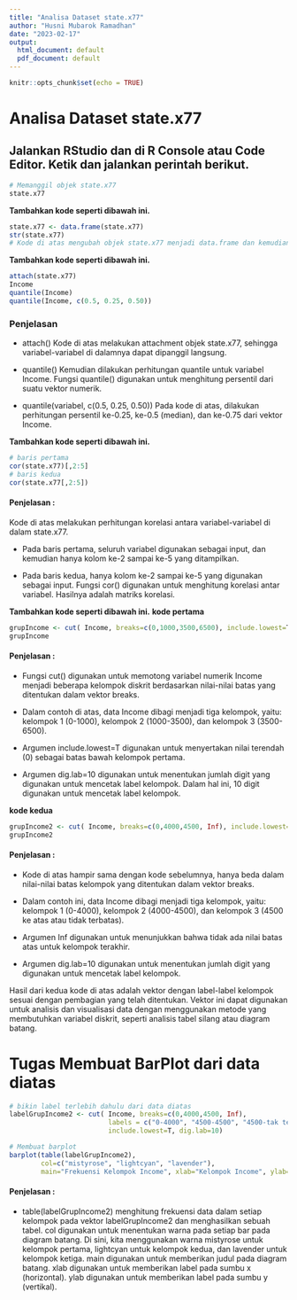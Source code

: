 ```yaml
---
title: "Analisa Dataset state.x77"
author: "Husni Mubarok Ramadhan"
date: "2023-02-17"
output:
  html_document: default
  pdf_document: default
---
```


```r
knitr::opts_chunk$set(echo = TRUE)
```

# Analisa Dataset state.x77

## Jalankan RStudio dan di R Console atau Code Editor. Ketik dan jalankan perintah berikut.

```r
# Memanggil objek state.x77
state.x77

```

**Tambahkan kode seperti dibawah ini.**

```r
state.x77 <- data.frame(state.x77)
str(state.x77) 
# Kode di atas mengubah objek state.x77 menjadi data.frame dan kemudian menampilkan struktur data.frame tersebut dengan method string.
```

**Tambahkan kode seperti dibawah ini.**

```r
attach(state.x77)
Income
quantile(Income)
quantile(Income, c(0.5, 0.25, 0.50))
```

### Penjelasan
- attach()\newline
Kode di atas melakukan attachment objek state.x77, sehingga variabel-variabel di dalamnya dapat dipanggil langsung. 

- quantile()\newline
Kemudian dilakukan perhitungan quantile untuk variabel Income. Fungsi quantile() digunakan untuk menghitung persentil dari suatu vektor numerik. 

- quantile(variabel, c(0.5, 0.25, 0.50))\newline
Pada kode di atas, dilakukan perhitungan persentil ke-0.25, ke-0.5 (median), dan ke-0.75 dari vektor Income.

**Tambahkan kode seperti dibawah ini.**


```r
# baris pertama
cor(state.x77)[,2:5]
# baris kedua
cor(state.x77[,2:5])
```

#### Penjelasan :
Kode di atas melakukan perhitungan korelasi antara variabel-variabel di dalam state.x77. 

- Pada baris pertama, seluruh variabel digunakan sebagai input, dan kemudian hanya kolom ke-2 sampai ke-5 yang ditampilkan. 

- Pada baris kedua, hanya kolom ke-2 sampai ke-5 yang digunakan sebagai input. Fungsi cor() digunakan untuk menghitung korelasi antar variabel. Hasilnya adalah matriks korelasi.


**Tambahkan kode seperti dibawah ini.**
**kode pertama**

```r
grupIncome <- cut( Income, breaks=c(0,1000,3500,6500), include.lowest=T, dig.lab=10)
grupIncome
```
#### Penjelasan :
- Fungsi cut()\newline
  digunakan untuk memotong variabel numerik Income menjadi beberapa kelompok diskrit berdasarkan nilai-nilai batas yang ditentukan dalam vektor breaks.
  
- Dalam contoh di atas, data Income dibagi menjadi tiga kelompok, yaitu: kelompok 1 (0-1000), kelompok 2 (1000-3500), dan kelompok 3 (3500-6500).

- Argumen include.lowest=T\newline
digunakan untuk menyertakan nilai terendah (0) sebagai batas bawah kelompok pertama.

- Argumen dig.lab=10\newline
digunakan untuk menentukan jumlah digit yang digunakan untuk mencetak label kelompok. Dalam hal ini, 10 digit digunakan untuk mencetak label kelompok.


**kode kedua**

```r
grupIncome2 <- cut( Income, breaks=c(0,4000,4500, Inf), include.lowest=T, dig.lab=10)
grupIncome2
```

#### Penjelasan :

- Kode di atas hampir sama dengan kode sebelumnya, hanya beda dalam nilai-nilai batas kelompok yang ditentukan dalam vektor breaks.

- Dalam contoh ini, data Income dibagi menjadi tiga kelompok, yaitu: kelompok 1 (0-4000), kelompok 2 (4000-4500), dan kelompok 3 (4500 ke atas atau tidak terbatas).

- Argumen Inf digunakan untuk menunjukkan bahwa tidak ada nilai batas atas untuk kelompok terakhir.

- Argumen dig.lab=10 digunakan untuk menentukan jumlah digit yang digunakan untuk mencetak label kelompok.

Hasil dari kedua kode di atas adalah vektor dengan label-label kelompok sesuai dengan pembagian yang telah ditentukan. Vektor ini dapat digunakan untuk analisis dan visualisasi data dengan menggunakan metode yang membutuhkan variabel diskrit, seperti analisis tabel silang atau diagram batang.

# Tugas Membuat BarPlot dari data diatas
```r
# bikin label terlebih dahulu dari data diatas
labelGrupIncome2 <- cut( Income, breaks=c(0,4000,4500, Inf), 
                         labels = c("0-4000", "4500-4500", "4500-tak terhingga"), 
                         include.lowest=T, dig.lab=10)

# Membuat barplot
barplot(table(labelGrupIncome2), 
        col=c("mistyrose", "lightcyan", "lavender"), 
        main="Frekuensi Kelompok Income", xlab="Kelompok Income", ylab="Frekuensi")

```

#### Penjelasan :
- table(labelGrupIncome2) menghitung frekuensi data dalam setiap kelompok pada vektor labelGrupIncome2 dan menghasilkan sebuah tabel.
col digunakan untuk menentukan warna pada setiap bar pada diagram batang. Di sini, kita menggunakan warna mistyrose untuk kelompok pertama, lightcyan untuk kelompok kedua, dan lavender untuk kelompok ketiga.
main digunakan untuk memberikan judul pada diagram batang.
xlab digunakan untuk memberikan label pada sumbu x (horizontal).
ylab digunakan untuk memberikan label pada sumbu y (vertikal).

